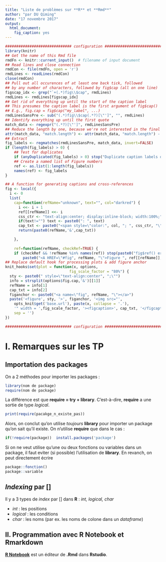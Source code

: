 ```yaml
---
title: "Liste de problèmes sur **R** et **Rmd**"
author: "par DU Qiming"
date: "17 novembre 2017"
output:
  html_document:
    fig_caption: yes
---
```


```r
############################## configuration ############################## 
library(knitr)
## Get the name of this Rmd file
rmdFn <- knitr::current_input()  # filename of input document
## Read lines and close connection
rmdCon <- file(rmdFn, open = 'r')
rmdLines <- readLines(rmdCon)
close(rmdCon)
## Pull out all occurences of at least one back tick, followed 
## by any number of characters, followed by fig$cap (all on one line)
figscap_idx <- grep("`+(.*)fig\\$cap", rmdLines)
rmdLines <- rmdLines[figscap_idx]
## Get rid of everything up until the start of the caption label
## This presumes the caption label is the first argument of fig$cap()
## E.g., fig.cap = fig$cap("my_label", ...)
rmdLinesSansPre <- sub("(.*)fig\\$cap(.*?)[\"']", "", rmdLines)
## Identify everything up until the first quote
match_data <- regexpr("(.*?)[\"']", rmdLinesSansPre)
## Reduce the length by one, because we're not interested in the final quote
attr(match_data, "match.length") <- attr(match_data, "match.length") - 1
## Extract
fig_labels <- regmatches(rmdLinesSansPre, match_data, invert=FALSE)
if (length(fig_labels) > 0) {
    ## Test for duplicates
    if (anyDuplicated(fig_labels) > 0) stop("Duplicate caption labels detected")
    ## Create a named list of Figure numbers
    ref <- as.list(1:length(fig_labels))
    names(ref) <- fig_labels
}

## A function for generating captions and cross-references
fig <- local({
  i <- 0
  list(
    cap=function(refName="unknown", text="", col="darkred") {
      i <<- i + 1
      ref[[refName]] <<- i
      css_ctr <- "text-align:center; display:inline-block; width:100%;"
      if(text!="") text <- paste0(": ", text)
      cap_txt <- paste0("<span style=\"color:", col, "; ", css_ctr, "\">Figure ", i, text , "</span>")
      return(paste0(refName,'&',cap_txt))

    },
    
    ref=function(refName, checkRef=TRUE) {
    if (checkRef && !refName %in% names(ref)) stop(paste0("fig$ref() error: ", refName, " not found"))
        paste0("<A HREF=\"#fig", refName, "\">Figure ", ref[[refName]], "</A>")})})
## Replace default hook for processing plots & add figure anchor
knit_hooks$set(plot = function(x, options,
                             fig_scale_factor = "80%") {
  sty <- paste0(" style=\"text-align:center", ";\"")
  info = strsplit(options$fig.cap,'&')[[1]]
  refName = info[1]
  cap_txt = info[2]
  figanchor <- paste0("<a name=\"fig", refName, "\"></a>")
  paste('<figure', sty, '>', figanchor, '<img src="',
    opts_knit$get('base.url'), paste(x, collapse = '.'),
    '" width = ',fig_scale_factor, '><figcaption>', cap_txt, '</figcaption></figure>','<p></p>',
    sep = '')
})

############################## configuration ############################## 
```

# I. Remarques sur les TP


## Importation des packages

On a 2 méthodes pour importer les packages :

```r
library(nom de package)
require(nom de package)
```

La différence est que **require = try + library**. C'est-à-dire, **require** a une sortie de type _logical_.  


```r
print(require(pacakge_n_existe_pas))
```

Alors, on conclut qu'on utilise _toujours_ **library** pour importer un package qu'on sait qu'il existe.
On n'utilise **require** que dans le cas :

```r
if(!require(package))  install.packages('package')
```


Si on ne veut utilise qu'une ou deux fonctions ou variables dans un package, 
il faut eviter (si possible) l'utilisation de **library**. En revanch, on peut directement 
écrire

```r
package::fonction()
package::variable
```


## _Indexing_ par []

Il y a 3 types de _index_ par [] dans **R** : _int, logical, char_

* _int_ : les positions
* _logical_ : les conditions
* _char_ : les noms (par ex. les noms de colone dans un _dataframe_)

## II. Programmation avec **R Notebook** et **Rmarkdown**

[**R Notebook**](http://rmarkdown.rstudio.com/r_notebooks.html) est un éditeur de **.Rmd** dans **Rstudio**.
